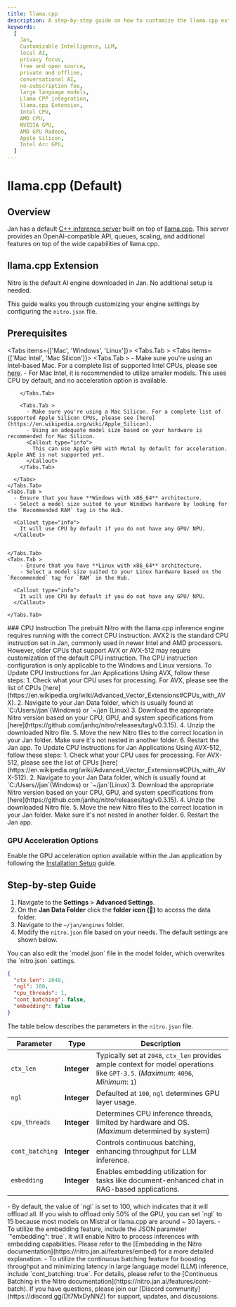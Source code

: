 ```yaml
---
title: llama.cpp
description: A step-by-step guide on how to customize the llama.cpp extension.
keywords:
  [
    Jan,
    Customizable Intelligence, LLM,
    local AI,
    privacy focus,
    free and open source,
    private and offline,
    conversational AI,
    no-subscription fee,
    large language models,
    Llama CPP integration,
    llama.cpp Extension,
    Intel CPU,
    AMD CPU,
    NVIDIA GPU,
    AMD GPU Radeon,
    Apple Silicon,
    Intel Arc GPU,
  ]
---
```



# llama.cpp (Default)

## Overview

Jan has a default [C++ inference server](https://github.com/janhq/nitro) built on top of [llama.cpp](https://github.com/ggerganov/llama.cpp). This server provides an OpenAI-compatible API, queues, scaling, and additional features on top of the wide capabilities of llama.cpp.

## llama.cpp Extension

<Callout type='info'>
  Nitro is the default AI engine downloaded in Jan. No additional setup is needed.
</Callout>

This guide walks you through customizing your engine settings by configuring the `nitro.json` file.

## Prerequisites
<Tabs items={['Mac', 'Windows', 'Linux']}>
    <Tabs.Tab >
      <Tabs items={['Mac Intel', 'Mac Silicon']}>
        <Tabs.Tab >
          - Make sure you're using an Intel-based Mac. For a complete list of supported Intel CPUs, please see [here](https://en.wikipedia.org/wiki/MacBook_Pro_(Intel-based)).
          - For Mac Intel, it is recommended to utilize smaller models.
          <Callout type="info">
            This uses CPU by default, and no acceleration option is available. 
          </Callout>

        </Tabs.Tab>

        <Tabs.Tab >
          - Make sure you're using a Mac Silicon. For a complete list of supported Apple Silicon CPUs, please see [here](https://en.wikipedia.org/wiki/Apple_Silicon).
          - Using an adequate model size based on your hardware is recommended for Mac Silicon.
          <Callout type="info">
            This can use Apple GPU with Metal by default for acceleration. Apple ANE is not supported yet.
          </Callout>
        </Tabs.Tab>
        
      </Tabs>
    </Tabs.Tab>
    <Tabs.Tab >
      - Ensure that you have **Windows with x86_64** architecture.
      - Select a model size suited to your Windows hardware by looking for the `Recommended RAM` tag in the Hub.
      
      <Callout type="info">
        It will use CPU by default if you do not have any GPU/ NPU.
      </Callout>
      
      
    </Tabs.Tab>
    <Tabs.Tab >
        - Ensure that you have **Linux with x86_64** architecture.
        - Select a model size suited to your Linux hardware based on the `Recommended` tag for `RAM` in the Hub.

      <Callout type="info">
        It will use CPU by default if you do not have any GPU/ NPU.
      </Callout>

    </Tabs.Tab>
</Tabs>
### CPU Instruction
The prebuilt Nitro with the llama.cpp inference engine requires running with the correct CPU instruction. AVX2 is the standard CPU instruction set in Jan, commonly used in newer Intel and AMD processors. However, older CPUs that support AVX or AVX-512 may require customization of the default CPU instruction.
<Callout type="info">
    The CPU instruction configuration is only applicable to the Windows and Linux versions.
</Callout>
<Tabs items={['AVX', 'AVX-512']}>
  <Tabs.Tab >
    To Update CPU Instructions for Jan Applications Using AVX, follow these steps:
    1. Check what your CPU uses for processing. For AVX, please see the list of CPUs [here](https://en.wikipedia.org/wiki/Advanced_Vector_Extensions#CPUs_with_AVX).
    2. Navigate to your Jan Data folder, which is usually found at `C:/Users/<name>/jan`(Windows) or `~/jan`(Linux)
    3. Download the appropriate Nitro version based on your CPU, GPU, and system specifications from [here](https://github.com/janhq/nitro/releases/tag/v0.3.15).
    4. Unzip the downloaded Nitro file.
    5. Move the new Nitro files to the correct location in your Jan folder. Make sure it's not nested in another folder.
    6. Restart the Jan app.
  </Tabs.Tab>
  <Tabs.Tab >
    To Update CPU Instructions for Jan Applications Using AVX-512, follow these steps:
    1. Check what your CPU uses for processing. For AVX-512, please see the list of CPUs [here](https://en.wikipedia.org/wiki/Advanced_Vector_Extensions#CPUs_with_AVX-512).
    2. Navigate to your Jan Data folder, which is usually found at `C:/Users/<name>/jan`(Windows) or `~/jan`(Linux)
    3. Download the appropriate Nitro version based on your CPU, GPU, and system specifications from [here](https://github.com/janhq/nitro/releases/tag/v0.3.15).
    4. Unzip the downloaded Nitro file.
    5. Move the new Nitro files to the correct location in your Jan folder. Make sure it's not nested in another folder.
    6. Restart the Jan app.
  </Tabs.Tab>
</Tabs>

### GPU Acceleration Options
Enable the GPU acceleration option available within the Jan application by following the [Installation Setup](/docs/desktop-installation) guide.
## Step-by-step Guide
1. Navigate to the **Settings** > **Advanced Settings**.
2. On the **Jan Data Folder** click the **folder icon (📂)** to access the data folder.
3. Navigate to the `~/jan/engines` folder.
2. Modify the `nitro.json` file based on your needs. The default settings are shown below.
<Callout type='info'>
  You can also edit the `model.json` file in the model folder, which overwrites the `nitro.json` settings.
</Callout>

```json title="~/jan/engines/nitro.json"
{
  "ctx_len": 2048,
  "ngl": 100,
  "cpu_threads": 1,
  "cont_batching": false,
  "embedding": false
}
```

The table below describes the parameters in the `nitro.json` file.

| Parameter       | Type        | Description                                                                                                                        |
| --------------- | ----------- | ---------------------------------------------------------------------------------------------------------------------------------- |
| `ctx_len`       | **Integer** | Typically set at `2048`, `ctx_len` provides ample context for model operations like `GPT-3.5`. (_Maximum_: `4096`, _Minimum_: `1`) |
| `ngl`           | **Integer** | Defaulted at `100`, `ngl` determines GPU layer usage.                                                                              |
| `cpu_threads`   | **Integer** | Determines CPU inference threads, limited by hardware and OS. (_Maximum_ determined by system)                                     |
| `cont_batching` | **Integer** | Controls continuous batching, enhancing throughput for LLM inference.                                                              |
| `embedding`     | **Integer** | Enables embedding utilization for tasks like document-enhanced chat in RAG-based applications.                                     |

<Callout emoji="">
  - By default, the value of `ngl` is set to 100, which indicates that it will offload all. If you wish to offload only 50% of the GPU, you can set `ngl` to 15 because most models on Mistral or llama.cpp are around ~ 30 layers.
  - To utilize the embedding feature, include the JSON parameter `"embedding": true`. It will enable Nitro to process inferences with embedding capabilities. Please refer to the [Embedding in the Nitro documentation](https://nitro.jan.ai/features/embed) for a more detailed explanation.
  - To utilize the continuous batching feature for boosting throughput and minimizing latency in large language model (LLM) inference, include `cont_batching: true`. For details, please refer to the [Continuous Batching in the Nitro documentation](https://nitro.jan.ai/features/cont-batch).
</Callout>


<Callout type='info'>
  If you have questions, please join our [Discord community](https://discord.gg/Dt7MxDyNNZ) for support, updates, and discussions.
</Callout>
